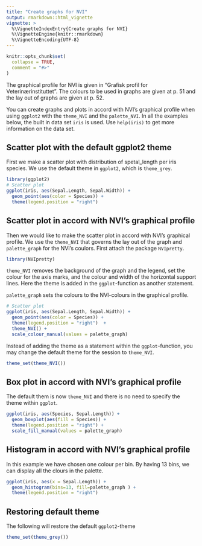 ```yaml
---
title: "Create graphs for NVI"
output: rmarkdown::html_vignette
vignette: >
  %\VignetteIndexEntry{Create graphs for NVI}
  %\VignetteEngine{knitr::rmarkdown}
  %\VignetteEncoding{UTF-8}
---
```


```r
knitr::opts_chunk$set(
  collapse = TRUE,
  comment = "#>"
)
```

The graphical profile for NVI is given in "Grafisk profil for Veterinærinstituttet". The colours to be used in graphs are given at p. 51 and the lay out of graphs are given at p. 52.  

You can create graphs and plots in accord with NVI's graphical profile when using `ggplot2` with the `theme_NVI` and the `palette_NVI`. In all the examples below, the built in data set `iris` is used. Use `help(iris)` to get more information on the data set.

## Scatter plot with the default ggplot2 theme  
First we make a scatter plot with distribution of spetal_length per iris species. We use the default theme in `ggplot2`, which is `theme_grey`.

```r
library(ggplot2)
# Scatter plot
ggplot(iris, aes(Sepal.Length, Sepal.Width)) +
  geom_point(aes(color = Species)) +
  theme(legend.position = "right") 
```

## Scatter plot in accord with NVI's graphical profile  
Then we would like to make the scatter plot in accord with NVI's graphical profile. We use the `theme_NVI` that governs the lay out of the graph and `palette_graph` for the NVI's coulors. First attach the package `NVIpretty`.

```r
library(NVIpretty)
```

`theme_NVI` removes the background of the graph and the legend, set the colour for the axis marks, and the colour and width of the horizontal support lines. Here the theme is added in the `ggplot`-function as another statement. 

`palette_graph` sets the colours to the NVI-colours in the graphical profile.
```r
# Scatter plot
ggplot(iris, aes(Sepal.Length, Sepal.Width)) +
  geom_point(aes(color = Species)) +
  theme(legend.position = "right")  +
  theme_NVI() +
  scale_colour_manual(values = palette_graph)
```

Instead of adding the theme as a statement within the `ggplot`-function, you may change the default theme for the session to `theme_NVI`. 
```r
theme_set(theme_NVI())
```

## Box plot in accord with NVI's graphical profile  
The default them is now `theme_NVI` and there is no need to specify the theme within `ggplot`.
```r
ggplot(iris, aes(Species, Sepal.Length)) +
  geom_boxplot(aes(fill = Species)) +
  theme(legend.position = "right") + 
  scale_fill_manual(values = palette_graph)
```

## Histogram in accord with NVI's graphical profile  
In this example we have chosen one colour per bin. By having 13 bins, we can display all the clours in the palette.

```r
ggplot(iris, aes(x = Sepal.Length)) +
  geom_histogram(bins=13, fill=palette_graph ) +
  theme(legend.position = "right")
```

## Restoring default theme  
The following will restore the default `ggplot2`-theme
```r
theme_set(theme_grey())
```
